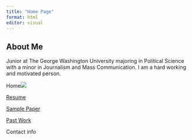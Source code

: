 ```yaml
---
title: "Home Page"
format: html
editor: visual
---
```


## About Me

Junior at The George Washington University majoring in Political Science with a minor in Journalism and Mass Communication. I am a hard working and motivated person.

Home![](Screenshot%202023-01-03%20at%2012.14.50%20PM.png)

[Resume](https://github.com/lsaiz07/mywebsite_saiz/blob/main/Untitled%20document%20(1).pdf)

[Sample Paper](https://e2fd95b965fd4e0b905c735994f2d0d4.app.posit.cloud/p/b0770845/)

[Past Work](https://e2fd95b965fd4e0b905c735994f2d0d4.app.posit.cloud/p/4b40c705/)

Contact info
